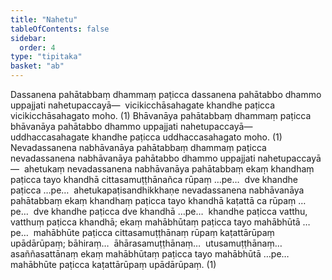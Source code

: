 ```yaml
---
title: "Nahetu"
tableOfContents: false
sidebar:
  order: 4
type: "tipitaka"
basket: "ab"
---
```



<DynamicBreadcrumb />

<Division number="16">

<Paragraph number="821">
Dassanena pahātabbaṃ dhammaṃ paṭicca dassanena pahātabbo dhammo uppajjati nahetupaccayā—  vicikicchāsahagate khandhe paṭicca vicikicchāsahagato moho. (1)
</Paragraph>

<Paragraph number="822">
Bhāvanāya pahātabbaṃ dhammaṃ paṭicca bhāvanāya pahātabbo dhammo uppajjati nahetupaccayā—  uddhaccasahagate khandhe paṭicca uddhaccasahagato moho. (1)
</Paragraph>

<Paragraph number="823">
Nevadassanena nabhāvanāya pahātabbaṃ dhammaṃ paṭicca nevadassanena nabhāvanāya pahātabbo dhammo uppajjati nahetupaccayā—  ahetukaṃ nevadassanena nabhāvanāya pahātabbaṃ ekaṃ khandhaṃ paṭicca tayo khandhā cittasamuṭṭhānañca rūpaṃ …pe…  dve khandhe paṭicca …pe…  ahetukapaṭisandhikkhaṇe nevadassanena nabhāvanāya pahātabbaṃ ekaṃ khandhaṃ paṭicca tayo khandhā kaṭattā ca rūpaṃ …pe…  dve khandhe paṭicca dve khandhā …pe…  khandhe paṭicca vatthu, vatthuṃ paṭicca khandhā; ekaṃ mahābhūtaṃ paṭicca tayo mahābhūtā …pe…  mahābhūte paṭicca cittasamuṭṭhānaṃ rūpaṃ kaṭattārūpaṃ upādārūpaṃ; bāhiraṃ…  āhārasamuṭṭhānaṃ…  utusamuṭṭhānaṃ…  asaññasattānaṃ ekaṃ mahābhūtaṃ paṭicca tayo mahābhūtā …pe…  mahābhūte paṭicca kaṭattārūpaṃ upādārūpaṃ. (1)
</Paragraph>
</Division>